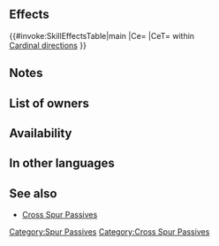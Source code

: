 {{Passive
|type=C
|name=Cross Spur Atk
|exclusive=0
|canUseWeapon={{WeaponList|All}}
|canUseMove={{MoveList|All}}
|properties=random_inherit_base,random_owner
|1name=Cross Spur Atk
|1tagid=SID_攻撃の十字紋章
|1cost=300
|1effect=Grants Atk+5 to allies in cardinal directions of unit during combat.
|1required=Spur Atk 3
}}
==Effects==
{{#invoke:SkillEffectsTable|main
|Ce={{Eft|Temporary buffs|Atk|5}}
|CeT={{Tgt|Allies}} within<br>[[Cardinal directions]]
}}

==Notes==
{{Temporary buffs}}
{{CardinalDirections}}
{{AlliesCombatEffect}}
==List of owners==
{{Skill Hero List}}
{{NoInheritHeroes}}

==Availability==
{{PassiveFocusList}}
{{PassiveDistributionList}}
{{PassiveCombatManualList}}
==In other languages==
{{OtherLanguages
|japanese=攻撃の十字紋章
|german=Kreuz-Agr. anspo.
|spanishEU=Mejora Ata cruz
|spanishLA=Mejora Atq. cruz
|french=Ence. croisé Atq
|italian=Migliora Att area
|chineseTW=攻擊十字紋章
|portuguese=Atq. realç. cruz
}}
==See also==
{{See also skills|cond=Description LIKE '%grant%+%to%all%cardinal direction%combat%' AND WikiName NOT LIKE '%spur%' AND Description NOT LIKE '%rally%'}}
* [[Skill families#Cross Spur|Cross Spur Passives]]
{{Passives Navbox|C}}
[[Category:Spur Passives]][[Category:Cross Spur Passives]]